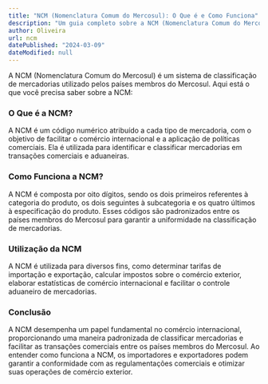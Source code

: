 ```yaml
---
title: "NCM (Nomenclatura Comum do Mercosul): O Que é e Como Funciona"
description: "Um guia completo sobre a NCM (Nomenclatura Comum do Mercosul), explicando sua importância, como é estruturada e como é utilizada para classificar mercadorias."
author: Oliveira
url: ncm
datePublished: "2024-03-09"
dateModified: null
---
```


A NCM (Nomenclatura Comum do Mercosul) é um sistema de classificação de mercadorias utilizado pelos países membros do Mercosul. Aqui está o que você precisa saber sobre a NCM:

### O Que é a NCM?

A NCM é um código numérico atribuído a cada tipo de mercadoria, com o objetivo de facilitar o comércio internacional e a aplicação de políticas comerciais. Ela é utilizada para identificar e classificar mercadorias em transações comerciais e aduaneiras.

### Como Funciona a NCM?

A NCM é composta por oito dígitos, sendo os dois primeiros referentes à categoria do produto, os dois seguintes à subcategoria e os quatro últimos à especificação do produto. Esses códigos são padronizados entre os países membros do Mercosul para garantir a uniformidade na classificação de mercadorias.

### Utilização da NCM

A NCM é utilizada para diversos fins, como determinar tarifas de importação e exportação, calcular impostos sobre o comércio exterior, elaborar estatísticas de comércio internacional e facilitar o controle aduaneiro de mercadorias.

### Conclusão

A NCM desempenha um papel fundamental no comércio internacional, proporcionando uma maneira padronizada de classificar mercadorias e facilitar as transações comerciais entre os países membros do Mercosul. Ao entender como funciona a NCM, os importadores e exportadores podem garantir a conformidade com as regulamentações comerciais e otimizar suas operações de comércio exterior.
